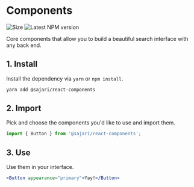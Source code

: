 
<SEO
  title="Components"
  description="Core components that allow you to build a beautiful search interface with any back end."
/>

# Components

<div className="flex space-x-2">
  <img src="https://badgen.net/bundlephobia/minzip/@sajari/react-components?cache=300" alt="Size" />
  <img src="https://badgen.net/npm/v/@sajari/react-components?cache=300" alt="Latest NPM version" />
</div>

Core components that allow you to build a beautiful search interface with any back end.

## 1. Install

Install the dependency via `yarn` or `npm install`.

```txt
yarn add @sajari/react-components
```

## 2. Import

Pick and choose the components you'd like to use and import them.

```js
import { Button } from '@sajari/react-components';
```

## 3. Use

Use them in your interface.

```jsx
<Button appearance="primary">Yay!</Button>
```
